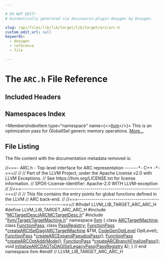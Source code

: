 ```yaml
---

# DO NOT EDIT!
# Automatically generated via docusaurus-plugin-doxygen by Doxygen.

slug: /api/files/lib/lib/target/lib/target/arc/arc-h
custom_edit_url: null
keywords:
  - doxygen
  - reference
  - file

---
```





# The `ARC.h` File Reference

<DoxygenPage pluginConfig={pluginConfig}>



## Included Headers

<IncludesList>
<IncludesListItem
  filePath="MCTargetDesc/ARCMCTargetDesc.h"
  permalink="/docs/api/files/lib/lib/target/lib/target/arc/lib/target/arc/mctargetdesc/arcmctargetdesc-h"
  isLocal="true" />
<IncludesListItem
  filePath="llvm/Target/TargetMachine.h"
  permalink="/docs/api/files/include/include/llvm/include/llvm/target/targetmachine-h"
  isLocal="true" />
</IncludesList>

## Namespaces Index

<MembersIndex>

<MembersIndexItem
  type="namespace"
  name={<><a href="/docs/api/namespaces/llvm">llvm</a></>}>
This is an optimization pass for GlobalISel generic memory operations. <a href="/docs/api/namespaces/llvm/#details">More...</a>
</MembersIndexItem>

</MembersIndex>


## File Listing

The file content with the documentation metadata removed is:

<ProgramListing>

<Link id="l00001" /><CodeLine lineNumber="1"><span class="doxyHighlightComment">//===- ARC.h - Top-level interface for ARC representation -------&#42;- C++ -&#42;-===//</span></CodeLine>
<Link id="l00002" /><CodeLine lineNumber="2"><span class="doxyHighlightComment">//</span></CodeLine>
<Link id="l00003" /><CodeLine lineNumber="3"><span class="doxyHighlightComment">// Part of the LLVM Project, under the Apache License v2.0 with LLVM Exceptions.</span></CodeLine>
<Link id="l00004" /><CodeLine lineNumber="4"><span class="doxyHighlightComment">// See https://llvm.org/LICENSE.txt for license information.</span></CodeLine>
<Link id="l00005" /><CodeLine lineNumber="5"><span class="doxyHighlightComment">// SPDX-License-Identifier: Apache-2.0 WITH LLVM-exception</span></CodeLine>
<Link id="l00006" /><CodeLine lineNumber="6"><span class="doxyHighlightComment">//</span></CodeLine>
<Link id="l00007" /><CodeLine lineNumber="7"><span class="doxyHighlightComment">//===----------------------------------------------------------------------===//</span></CodeLine>
<Link id="l00008" /><CodeLine lineNumber="8"><span class="doxyHighlightComment">//</span></CodeLine>
<Link id="l00009" /><CodeLine lineNumber="9"><span class="doxyHighlightComment">// This file contains the entry points for global functions defined in the LLVM</span></CodeLine>
<Link id="l00010" /><CodeLine lineNumber="10"><span class="doxyHighlightComment">// ARC back-end.</span></CodeLine>
<Link id="l00011" /><CodeLine lineNumber="11"><span class="doxyHighlightComment">//</span></CodeLine>
<Link id="l00012" /><CodeLine lineNumber="12"><span class="doxyHighlightComment">//===----------------------------------------------------------------------===//</span></CodeLine>
<Link id="l00013" /><CodeLine lineNumber="13"></CodeLine>
<Link id="l00014" /><CodeLine lineNumber="14"><span class="doxyHighlightPreprocessor">#ifndef LLVM&#95;LIB&#95;TARGET&#95;ARC&#95;ARC&#95;H</span></CodeLine>
<Link id="l00015" /><CodeLine lineNumber="15"><span class="doxyHighlightPreprocessor">#define LLVM&#95;LIB&#95;TARGET&#95;ARC&#95;ARC&#95;H</span></CodeLine>
<Link id="l00016" /><CodeLine lineNumber="16"></CodeLine>
<Link id="l00017" /><CodeLine lineNumber="17"><span class="doxyHighlightPreprocessor">#include &quot;<a href="/docs/api/files/lib/lib/target/lib/target/arc/lib/target/arc/mctargetdesc/arcmctargetdesc-h">MCTargetDesc/ARCMCTargetDesc.h</a>&quot;</span></CodeLine>
<Link id="l00018" /><CodeLine lineNumber="18"><span class="doxyHighlightPreprocessor">#include &quot;<a href="/docs/api/files/include/include/llvm/include/llvm/target/targetmachine-h">llvm/Target/TargetMachine.h</a>&quot;</span></CodeLine>
<Link id="l00019" /><CodeLine lineNumber="19"></CodeLine>
<Link id="l00020" /><CodeLine lineNumber="20"><span class="doxyHighlightKeyword">namespace </span><span class="doxyHighlight"><a href="/docs/api/namespaces/llvm">llvm</a> &#123;</span></CodeLine>
<Link id="l00021" /><CodeLine lineNumber="21"></CodeLine>
<Link id="l00022" /><CodeLine lineNumber="22"><span class="doxyHighlightKeyword">class </span><span class="doxyHighlight"><a href="/docs/api/classes/llvm/arctargetmachine">ARCTargetMachine</a>;</span></CodeLine>
<Link id="l00023" /><CodeLine lineNumber="23"><span class="doxyHighlightKeyword">class </span><span class="doxyHighlight"><a href="/docs/api/classes/llvm/functionpass">FunctionPass</a>;</span></CodeLine>
<Link id="l00024" /><CodeLine lineNumber="24"><span class="doxyHighlightKeyword">class </span><span class="doxyHighlight"><a href="/docs/api/classes/llvm/passregistry">PassRegistry</a>;</span></CodeLine>
<Link id="l00025" /><CodeLine lineNumber="25"></CodeLine>
<Link id="l00026" /><CodeLine lineNumber="26"><span class="doxyHighlight"><a href="/docs/api/classes/llvm/functionpass">FunctionPass</a> &#42;<a href="/docs/api/namespaces/llvm/#a882ca2f0083c5bbadf8d5234ab48dfa1">createARCISelDag</a>(<a href="/docs/api/classes/llvm/arctargetmachine">ARCTargetMachine</a> &amp;TM, <a href="/docs/api/namespaces/llvm/#a8ec1bf8d7b792ca9fac56f8514db18d2">CodeGenOptLevel</a> OptLevel);</span></CodeLine>
<Link id="l00027" /><CodeLine lineNumber="27"><span class="doxyHighlight"><a href="/docs/api/classes/llvm/functionpass">FunctionPass</a> &#42;<a href="/docs/api/namespaces/llvm/#a7f8b455b190c62aed83d55d714d29cba">createARCExpandPseudosPass</a>();</span></CodeLine>
<Link id="l00028" /><CodeLine lineNumber="28"><span class="doxyHighlight"><a href="/docs/api/classes/llvm/functionpass">FunctionPass</a> &#42;<a href="/docs/api/namespaces/llvm/#ad8844189a4e464c7f70de1bf842c6680">createARCOptAddrMode</a>();</span></CodeLine>
<Link id="l00029" /><CodeLine lineNumber="29"><span class="doxyHighlight"><a href="/docs/api/classes/llvm/functionpass">FunctionPass</a> &#42;<a href="/docs/api/namespaces/llvm/#aeeacfdc039a11f914e30dc55484369ee">createARCBranchFinalizePass</a>();</span></CodeLine>
<Link id="l00030" /><CodeLine lineNumber="30" lineLink="/docs/api/namespaces/llvm/#ab9fb9c9cbef85543ffc88758e5bfc97e"><span class="doxyHighlightKeywordType">void</span><span class="doxyHighlight"> <a href="/docs/api/namespaces/llvm/#ab9fb9c9cbef85543ffc88758e5bfc97e">initializeARCDAGToDAGISelLegacyPass</a>(<a href="/docs/api/classes/llvm/passregistry">PassRegistry</a> &amp;);</span></CodeLine>
<Link id="l00031" /><CodeLine lineNumber="31"></CodeLine>
<Link id="l00032" /><CodeLine lineNumber="32"><span class="doxyHighlight">&#125; </span><span class="doxyHighlightComment">// end namespace llvm</span></CodeLine>
<Link id="l00033" /><CodeLine lineNumber="33"></CodeLine>
<Link id="l00034" /><CodeLine lineNumber="34"><span class="doxyHighlightPreprocessor">#endif </span><span class="doxyHighlightComment">// LLVM&#95;LIB&#95;TARGET&#95;ARC&#95;ARC&#95;H</span></CodeLine>

</ProgramListing>


</DoxygenPage>
